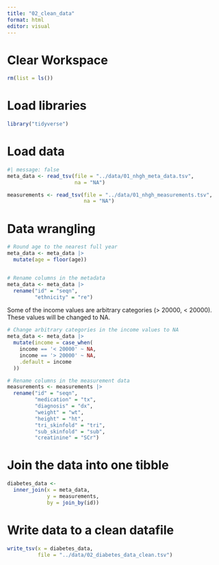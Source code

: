 ```yaml
---
title: "02_clean_data"
format: html
editor: visual
---
```


# Clear Workspace

```r
rm(list = ls())
```

# Load libraries

```r
library("tidyverse")
```

# Load data

```r
#| message: false
meta_data <- read_tsv(file = "../data/01_nhgh_meta_data.tsv",
                      na = "NA")

measurements <- read_tsv(file = "../data/01_nhgh_measurements.tsv",
                         na = "NA")
```

# Data wrangling

```r
# Round age to the nearest full year
meta_data <- meta_data |>
  mutate(age = floor(age))


# Rename columns in the metadata
meta_data <- meta_data |>
  rename("id" = "seqn",
         "ethnicity" = "re")

```

Some of the income values are arbitrary categories (\> 20000, \< 20000). These values will be changed to NA.

```r
# Change arbitrary categories in the income values to NA
meta_data <- meta_data |> 
  mutate(income = case_when(
    income == '< 20000' ~ NA,
    income == '> 20000' ~ NA,
    .default = income
  ))
```

```r
# Rename columns in the measurement data 
measurements <- measurements |>
  rename("id" = "seqn",
         "medication" = "tx",
         "diagnosis" = "dx",
         "weight" = "wt",
         "height" = "ht",
         "tri_skinfold" = "tri",
         "sub_skinfold" = "sub",
         "creatinine" = "SCr")
```

# Join the data into one tibble

```r
diabetes_data <- 
  inner_join(x = meta_data,
             y = measurements,
             by = join_by(id))
```

# Write data to a clean datafile

```r
write_tsv(x = diabetes_data,
          file = "../data/02_diabetes_data_clean.tsv")
```
